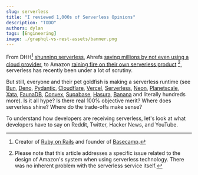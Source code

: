 ```yaml
---
slug: serverless
title: "I reviewed 1,000s of Serverless Opinions"
description: "TODO"
authors: dylan
tags: [Engineering]
image: ./graphql-vs-rest-assets/banner.png
---
```



<Head>
  <title>I reviewed 1,000s of Serverless Opinions</title>
  <meta property="og:title" content="I reviewed 1,000s of Serverless Opinions"/>
</Head>

From DHH[^dhh] [shunning
serverless](https://world.hey.com/dhh/don-t-be-fooled-by-serverless-776cd730),
Ahrefs [saving millions by not even using a cloud
provider](https://tech.ahrefs.com/how-ahrefs-saved-us-400m-in-3-years-by-not-going-to-the-cloud-8939dd930af8),
to Amazon [raining fire on their own serverless
product](https://www.primevideotech.com/video-streaming/scaling-up-the-prime-video-audio-video-monitoring-service-and-reducing-costs-by-90) [^1],
serverless has recently been under a lot of scrutiny.

But still, everyone and their pet goldfish is making a serverless runtime (see
[Bun](https://oven.sh/), [Deno](https://deno.com/deploy),
[Pydantic](https://pydantic.dev/announcement/#2-the-plan),
[Cloudflare](https://workers.cloudflare.com/),
[Vercel](https://vercel.com/features/edge-functions),
[Serverless](https://www.serverless.com), [Neon](https://neon.tech/),
[Planetscale](https://planetscale.com/), [Xata](https://xata.io/),
[FaunaDB](https://fauna.com/), [Convex](https://www.convex.dev/),
[Supabase](https://supabase.com/edge-functions), [Hasura](https://hasura.io/), [Banana](https://www.banana.dev/)
and literally hundreds more). Is it all hype? Is there real 100% objective merit? Where
does serverless shine? Where do the trade-offs make sense?

To understand how developers are receiving serverless, let's look at what
developers have to say on Reddit, Twitter, Hacker News, and YouTube.

[^DHH]: Creator of [Ruby on Rails](https://rubyonrails.org/) and founder of [Basecamp](https://basecamp.com/).
[^1]: Please note that this article addresses a specific issue related to the
design of Amazon's system when using serverless technology. There was no inherent problem with the serverless service itself.